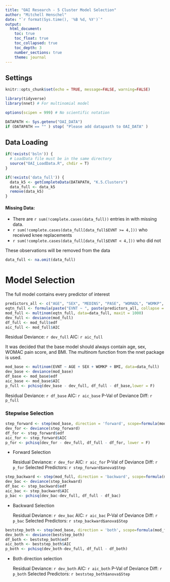 ```yaml
---
title: "OAI Research - 5 Cluster Model Selection"
author: "Mitchell Henschel"
date: "`r format(Sys.time(), '%B %d, %Y')`"
output: 
  html_document:
    toc: true
    toc_float: true
    toc_collapsed: true
    toc_depth: 3
    number_sections: true
    theme: journal
---
```


## Settings

```r
knitr::opts_chunk$set(echo = TRUE, message=FALSE, warning=FALSE)

library(tidyverse)
library(nnet) # For multinomial model

options(scipen = 999) # No scientific notation

DATAPATH <- Sys.getenv("OAI_DATA")
if (DATAPATH == "" ) stop( "Please add datapaath to OAI_DATA" )
```

## Data Loading

```r
if(!exists('bsln')) {
  # LoadData file must be in the same directory
  source("OAI_LoadData.R", chdir = T)
}

if(!exists('data_full')) {
  data_k5 <- getCompleteData(DATAPATH, "K.5.Clusters")
  data_full <- data_k5
  remove(data_k5)
}
```

#### Missing Data:

-   There are `r sum(!complete.cases(data_full))` entries in with missing data.
-   `r sum(!complete.cases(data_full[data_full$EVNT >= 4,]))` who received knee replacements
-   `r sum(!complete.cases(data_full[data_full$EVNT < 4,]))` who did not

These observations will be removed from the data

```r
data_full <- na.omit(data_full)
```

# Model Selection

The full model contains every predictor of interest

```r
predictors_all <- c("AGE", "SEX", "MEDINS", "PASE", "WOMADL", "WOMKP", "WOMSTF", "V00WTMAXKG", "V00WTMINKG", "BMI", "HEIGHT", "WEIGHT", "COMORBSCORE", "CESD", "DPRSD", "NSAID", "NARC", "ETHNICITY", "Surg_Inj_Hist", "CEMPLOY_NW", "EDCV_GradDeg",  "EDCV_UGDeg", "EDCV_HSDeg", "P01OAGRD_Severe", "P01OAGRD_Moderate", "P01OAGRD_Mild", "P01OAGRD_Possible", "P02JBMPCV_NEW_None", "P02JBMPCV_NEW_One", "RACE_AA", "RACE_NW")
eqtn_full <- formula(paste("EVNT ~ ", paste(predictors_all, collapse = " + ")))
mod_full <- multinom(eqtn_full, data=data_full, maxit = 1000)
dev_full <- deviance(mod_full)
df_full <- mod_full$edf
aic_full <- mod_full$AIC
```

Residual Deviance: `r dev_full`
AIC: `r aic_full`

It was decided that the base model should always contain age, sex, WOMAC pain score, and BMI. The multinom function from the nnet package is used.

```r
mod_base <- multinom(EVNT ~ AGE + SEX + WOMKP + BMI, data=data_full)
dev_base <- deviance(mod_base)
df_base <- mod_base$edf
aic_base <- mod_base$AIC
p_full <- pchisq(dev_base - dev_full, df_full - df_base,lower = F)
```

Residual Deviance: `r df_base`
AIC: `r aic_base`
P-Val of Deviance Diff: `r p_full`

### Stepwise Selection

```r
step_forward <- step(mod_base, direction = 'forward', scope=formula(mod_full), trace=0, scale = 'glm')
dev_for <- deviance(step_forward)
df_for <- step_forward$edf
aic_for <- step_forward$AIC
p_for <- pchisq(dev_for - dev_full, df_full - df_for, lower = F)
```

-   Forward Selection

    Residual Deviance: `r dev_for`
    AIC: `r aic_for`
    P-Val of Deviance Diff: `r p_for`
    Selected Predictors:
    `r step_forward$anova$Step`

```r
step_backward <- step(mod_full, direction = 'backward', scope=formula(mod_full), trace=0, scale = 'glm')
dev_bac <- deviance(step_backward)
df_bac <- step_backward$edf
aic_bac <- step_backward$AIC
p_bac <- pchisq(dev_bac-dev_full, df_full - df_bac)
```

-   Backward Selection

    Residual Deviance: `r dev_bac`
    AIC: `r aic_bac`
    P-Val of Deviance Diff: `r p_bac`
    Selected Predictors:
    `r step_backward$anova$Step`

```r
beststep_both <- step(mod_base, direction = 'both', scope=formula(mod_full), trace=0, scale = 'glm')
dev_both <- deviance(beststep_both)
df_both <- beststep_both$edf
aic_both <- beststep_both$AIC
p_both <- pchisq(dev_both-dev_full, df_full - df_both)
```

-   Both direction selection

    Residual Deviance: `r dev_both`
    AIC: `r aic_both`
    P-Val of Deviance Diff: `r p_both`
    Selected Predictors:
    `r beststep_both$anova$Step`
